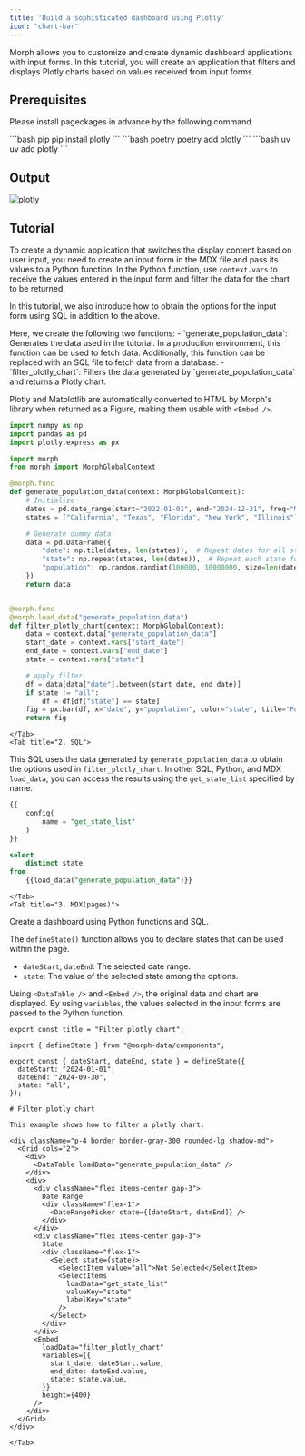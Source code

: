 ```yaml
---
title: 'Build a sophisticated dashboard using Plotly'
icon: "chart-bar"
---
```


Morph allows you to customize and create dynamic dashboard applications with input forms.
In this tutorial, you will create an application that filters and displays Plotly charts based on values received from input forms.

## Prerequisites

Please install pageckages in advance by the following command.

<CodeGroup>
```bash pip
pip install plotly
```
```bash poetry
poetry add plotly
```
```bash uv
uv add plotly
  ```
</CodeGroup>

## Output

![plotly](/assets/images/docs/tutorial/filter_plotly.png)

## Tutorial

To create a dynamic application that switches the display content based on user input, you need to create an input form in the MDX file and pass its values to a Python function.
In the Python function, use `context.vars` to receive the values entered in the input form and filter the data for the chart to be returned.

In this tutorial, we also introduce how to obtain the options for the input form using SQL in addition to the above.

<Tabs>
    <Tab title="1. Python">
Here, we create the following two functions:
- `generate_population_data`: Generates the data used in the tutorial. In a production environment, this function can be used to fetch data. Additionally, this function can be replaced with an SQL file to fetch data from a database.
- `filter_plotly_chart`: Filters the data generated by `generate_population_data` and returns a Plotly chart.

Plotly and Matplotlib are automatically converted to HTML by Morph's library when returned as a Figure, making them usable with `<Embed />`.

```python
import numpy as np
import pandas as pd
import plotly.express as px

import morph
from morph import MorphGlobalContext

@morph.func
def generate_population_data(context: MorphGlobalContext):
    # Initialize
    dates = pd.date_range(start="2022-01-01", end="2024-12-31", freq="M").strftime("%Y-%m-%d")
    states = ["California", "Texas", "Florida", "New York", "Illinois"]  # List of states

    # Generate dummy data
    data = pd.DataFrame({
        "date": np.tile(dates, len(states)),  # Repeat dates for all states
        "state": np.repeat(states, len(dates)),  # Repeat each state for all dates
        "population": np.random.randint(100000, 10000000, size=len(dates) * len(states))  # Generate random population data
    })
    return data


@morph.func
@morph.load_data("generate_population_data")
def filter_plotly_chart(context: MorphGlobalContext):
    data = context.data["generate_population_data"]
    start_date = context.vars["start_date"]
    end_date = context.vars["end_date"]
    state = context.vars["state"]

    # apply filter
    df = data[data["date"].between(start_date, end_date)]
    if state != "all":
        df = df[df["state"] == state]
    fig = px.bar(df, x="date", y="population", color="state", title="Population Over Time by State")
    return fig

```
    </Tab>
    <Tab title="2. SQL">
This SQL uses the data generated by `generate_population_data` to obtain the options used in `filter_plotly_chart`.
In other SQL, Python, and MDX `load_data`, you can access the results using the `get_state_list` specified by name.

```sql
{{
    config(
        name = "get_state_list"
    )
}}

select
    distinct state
from
    {{load_data("generate_population_data")}}

```
    </Tab>
    <Tab title="3. MDX(pages)">
Create a dashboard using Python functions and SQL.

The `defineState()` function allows you to declare states that can be used within the page.
- `dateStart`, `dateEnd`: The selected date range.
- `state`: The value of the selected state among the options.

Using `<DataTable />` and `<Embed />`, the original data and chart are displayed.
By using `variables`, the values selected in the input forms are passed to the Python function.

```tsx
export const title = "Filter plotly chart";

import { defineState } from "@morph-data/components";

export const { dateStart, dateEnd, state } = defineState({
  dateStart: "2024-01-01",
  dateEnd: "2024-09-30",
  state: "all",
});

# Filter plotly chart

This example shows how to filter a plotly chart.

<div className="p-4 border border-gray-300 rounded-lg shadow-md">
  <Grid cols="2">
    <div>
      <DataTable loadData="generate_population_data" />
    </div>
    <div>
      <div className="flex items-center gap-3">
        Date Range
        <div className="flex-1">
          <DateRangePicker state={[dateStart, dateEnd]} />
        </div>
      </div>
      <div className="flex items-center gap-3">
        State
        <div className="flex-1">
          <Select state={state}>
            <SelectItem value="all">Not Selected</SelectItem>
            <SelectItems
              loadData="get_state_list"
              valueKey="state"
              labelKey="state"
            />
          </Select>
        </div>
      </div>
      <Embed
        loadData="filter_plotly_chart"
        variables={{
          start_date: dateStart.value,
          end_date: dateEnd.value,
          state: state.value,
        }}
        height={400}
      />
    </div>
  </Grid>
</div>
```
    </Tab>
</Tabs>
